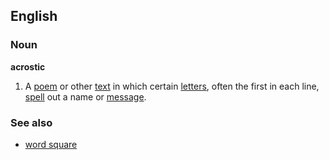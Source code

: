 ==English==
===Noun===
{{wikipedia}}
'''acrostic'''
# A [[poem]] or other [[text]] in which certain [[letter]]s, often the first in each line, [[spell]] out a name or [[message]].
===See also===
*[[word square]]